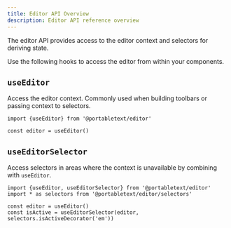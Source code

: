 ```yaml
---
title: Editor API Overview
description: Editor API reference overview
---
```


The editor API provides access to the editor context and selectors for deriving state.

Use the following hooks to access the editor from within your components.

## `useEditor`

Access the editor context. Commonly used when building toolbars or passing context to selectors.

```tsx
import {useEditor} from '@portabletext/editor'

const editor = useEditor()
```

## `useEditorSelector`

Access selectors in areas where the context is unavailable by combining with `useEditor`.

```tsx
import {useEditor, useEditorSelector} from '@portabletext/editor'
import * as selectors from '@portabletext/editor/selectors'

const editor = useEditor()
const isActive = useEditorSelector(editor, selectors.isActiveDecorator('em'))
```
